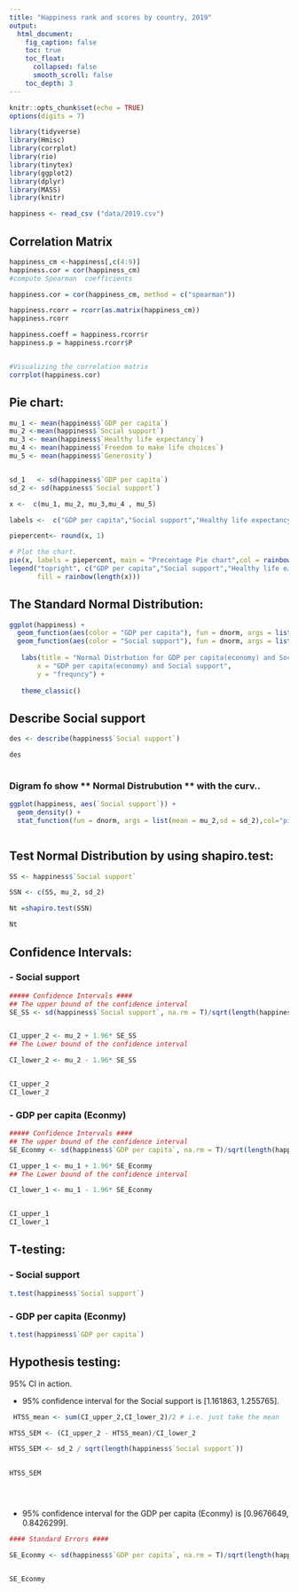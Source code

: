 ```yaml
---
title: "Happiness rank and scores by country, 2019"
output:
  html_document:
    fig_caption: false
    toc: true
    toc_float:
      collapsed: false
      smooth_scroll: false
    toc_depth: 3
---
```


```r
knitr::opts_chunk$set(echo = TRUE)
options(digits = 7)

library(tidyverse)
library(Hmisc)
library(corrplot)
library(rio)
library(tinytex)
library(ggplot2)
library(dplyr)
library(MASS)
library(knitr)


```


```r
happiness <- read_csv ("data/2019.csv")
```


## Correlation Matrix

```r
happiness_cm <-happiness[,c(4:9)]
happiness.cor = cor(happiness_cm)
#compute Spearman  coefficients

happiness.cor = cor(happiness_cm, method = c("spearman"))

happiness.rcorr = rcorr(as.matrix(happiness_cm))
happiness.rcorr

happiness.coeff = happiness.rcorr$r
happiness.p = happiness.rcorr$P



```

```r
#Visualizing the correlation matrix
corrplot(happiness.cor)
```



## Pie chart:

```r
mu_1 <- mean(happiness$`GDP per capita`)
mu_2 <-mean(happiness$`Social support`)
mu_3 <- mean(happiness$`Healthy life expectancy`)
mu_4 <- mean(happiness$`Freedom to make life choices`)
mu_5 <- mean(happiness$`Generosity`)


sd_1   <- sd(happiness$`GDP per capita`)
sd_2 <- sd(happiness$`Social support`)

x <-  c(mu_1, mu_2, mu_3,mu_4 , mu_5)

labels <-  c("GDP per capita","Social support","Healthy life expectancy","Freedom to make life choices","Generosity")

piepercent<- round(x, 1)

# Plot the chart.
pie(x, labels = piepercent, main = "Precentage Pie chart",col = rainbow(length(x)))
legend("topright", c("GDP per capita","Social support","Healthy life e…","Freedom to make life choices","Generosity"), cex = 0.5,
       fill = rainbow(length(x)))

```

## The Standard Normal Distribution:


```r
ggplot(happiness) + 
  geom_function(aes(color = "GDP per capita"), fun = dnorm, args = list(mean = mu_1, sd = sd_1)) +
  geom_function(aes(color = "Social support"), fun = dnorm, args = list(mean = mu_2, sd = sd_2)) +
 
   labs(title = "Normal Distrbution for GDP per capita(economy) and Social support ",
       x = "GDP per capita(economy) and Social support",
       y = "frequncy") +
 
   theme_classic() 
```


## Describe Social support

```r

des <- describe(happiness$`Social support`)

des 
     

```


### Digram fo show ** Normal Distrubution ** with the curv..

```r

ggplot(happiness, aes(`Social support`)) +
  geom_density() +
  stat_function(fun = dnorm, args = list(mean = mu_2,sd = sd_2),col="pink", )



```


## Test Normal Distribution by using **shapiro.test**:


```r
SS <- happiness$`Social support`

SSN <- c(SS, mu_2, sd_2)

Nt =shapiro.test(SSN)

Nt
```

## Confidence Intervals:

### - Social support
```r
##### Confidence Intervals ####
## The upper bound of the confidence interval
SE_SS <- sd(happiness$`Social support`, na.rm = T)/sqrt(length(happiness$`Social support`) - sum(is.na(happiness$`Social support`)))


CI_upper_2 <- mu_2 + 1.96* SE_SS
## The Lower bound of the confidence interval

CI_lower_2 <- mu_2 - 1.96* SE_SS


CI_upper_2
CI_lower_2
```

### - GDP per capita (Econmy)

```r
##### Confidence Intervals ####
## The upper bound of the confidence interval
SE_Econmy <- sd(happiness$`GDP per capita`, na.rm = T)/sqrt(length(happiness$`GDP per capita`) - sum(is.na(happiness$`GDP per capita`)))

CI_upper_1 <- mu_1 + 1.96* SE_Econmy
## The Lower bound of the confidence interval

CI_lower_1 <- mu_1 - 1.96* SE_Econmy


CI_upper_1
CI_lower_1
```

## T-testing:
### - Social support

```r

t.test(happiness$`Social support`) 
```

### - GDP per capita (Econmy)

```r

t.test(happiness$`GDP per capita`) 
```


## Hypothesis testing:

95% CI in action.

- 95% confidence interval for the Social support  is [1.161863, 1.255765].


```r
 HTSS_mean <- sum(CI_upper_2,CI_lower_2)/2 # i.e. just take the mean

HTSS_SEM <- (CI_upper_2 - HTSS_mean)/CI_lower_2

HTSS_SEM <- sd_2 / sqrt(length(happiness$`Social support`))
                        

HTSS_SEM





```




- 95% confidence interval for the GDP per capita (Econmy) is [0.9676649, 0.8426299].


```r
#### Standard Errors ####

SE_Econmy <- sd(happiness$`GDP per capita`, na.rm = T)/sqrt(length(happiness$`GDP per capita`) - sum(is.na(happiness$`GDP per capita`)))


SE_Econmy

```

